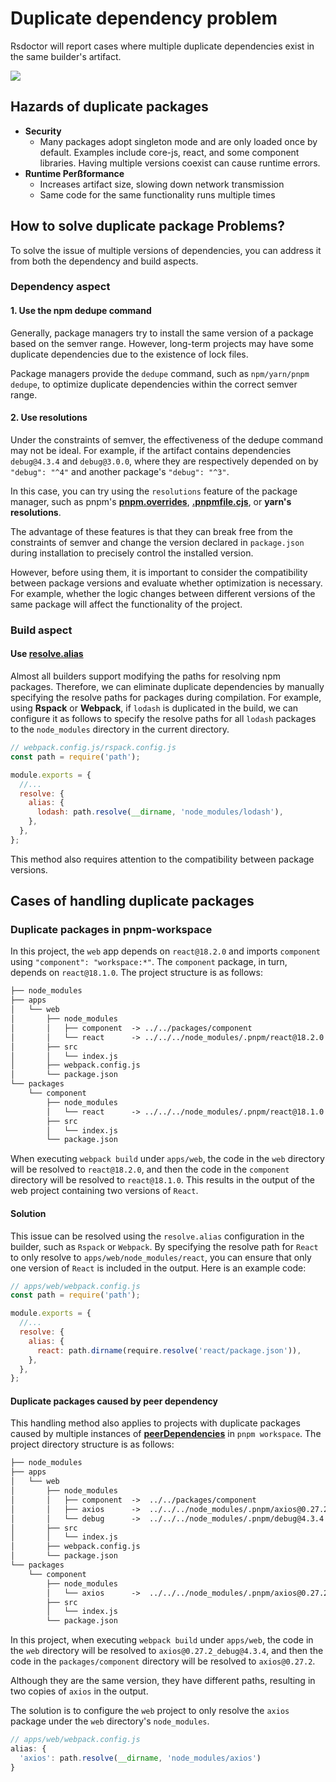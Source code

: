 # Duplicate dependency problem

Rsdoctor will report cases where multiple duplicate dependencies exist in the same builder's artifact.

<img src="https://lf3-static.bytednsdoc.com/obj/eden-cn/lognuvj/rsdoctor/docs/usage/bundle/bundle-alerts.png" />

## Hazards of duplicate packages

- **Security**
  - Many packages adopt singleton mode and are only loaded once by default. Examples include core-js, react, and some component libraries. Having multiple versions coexist can cause runtime errors.
- **Runtime Perßformance**
  - Increases artifact size, slowing down network transmission
  - Same code for the same functionality runs multiple times

## How to solve duplicate package Problems?

To solve the issue of multiple versions of dependencies, you can address it from both the dependency and build aspects.

### Dependency aspect

#### 1. Use the npm dedupe command

Generally, package managers try to install the same version of a package based on the semver range. However, long-term projects may have some duplicate dependencies due to the existence of lock files.

Package managers provide the `dedupe` command, such as `npm/yarn/pnpm dedupe`, to optimize duplicate dependencies within the correct semver range.

#### 2. Use resolutions

Under the constraints of semver, the effectiveness of the dedupe command may not be ideal. For example, if the artifact contains dependencies `debug@4.3.4` and `debug@3.0.0`, where they are respectively depended on by `"debug": "^4"` and another package's `"debug": "^3"`.

In this case, you can try using the `resolutions` feature of the package manager, such as pnpm's [**pnpm.overrides**](https://pnpm.io/package_json#pnpmoverrides), [**.pnpmfile.cjs**](https://pnpm.io/pnpmfile#hooksreadpackagepkg-context-pkg--promisepkg), or **yarn's resolutions**.

The advantage of these features is that they can break free from the constraints of semver and change the version declared in `package.json` during installation to precisely control the installed version.

However, before using them, it is important to consider the compatibility between package versions and evaluate whether optimization is necessary. For example, whether the logic changes between different versions of the same package will affect the functionality of the project.

### Build aspect

#### Use [resolve.alias](https://www.rspack.dev/config/resolve.html#resolvealias)

Almost all builders support modifying the paths for resolving npm packages. Therefore, we can eliminate duplicate dependencies by manually specifying the resolve paths for packages during compilation. For example, using **Rspack** or **Webpack**, if `lodash` is duplicated in the build, we can configure it as follows to specify the resolve paths for all `lodash` packages to the `node_modules` directory in the current directory.

```js
// webpack.config.js/rspack.config.js
const path = require('path');

module.exports = {
  //...
  resolve: {
    alias: {
      lodash: path.resolve(__dirname, 'node_modules/lodash'),
    },
  },
};
```

This method also requires attention to the compatibility between package versions.

## Cases of handling duplicate packages

### Duplicate packages in pnpm-workspace

In this project, the `web` app depends on `react@18.2.0` and imports `component` using `"component": "workspace:*"`. The `component` package, in turn, depends on `react@18.1.0`. The project structure is as follows:

```txt
├── node_modules
├── apps
│   └── web
│       ├── node_modules
│       │   ├── component  -> ../../packages/component
│       │   └── react      -> ../../../node_modules/.pnpm/react@18.2.0
│       ├── src
│       │   └── index.js
│       ├── webpack.config.js
│       └── package.json
└── packages
    └── component
        ├── node_modules
        │   └── react      -> ../../../node_modules/.pnpm/react@18.1.0
        ├── src
        │   └── index.js
        └── package.json
```

When executing `webpack build` under `apps/web`, the code in the `web` directory will be resolved to `react@18.2.0`, and then the code in the `component` directory will be resolved to `react@18.1.0`. This results in the output of the web project containing two versions of `React`.

#### Solution

This issue can be resolved using the `resolve.alias` configuration in the builder, such as `Rspack` or `Webpack`. By specifying the resolve path for `React` to only resolve to `apps/web/node_modules/react`, you can ensure that only one version of `React` is included in the output. Here is an example code:

```javascript
// apps/web/webpack.config.js
const path = require('path');

module.exports = {
  //...
  resolve: {
    alias: {
      react: path.dirname(require.resolve('react/package.json')),
    },
  },
};
```

#### Duplicate packages caused by peer dependency

This handling method also applies to projects with duplicate packages caused by multiple instances of **[peerDependencies](https://pnpm.io/how-peers-are-resolved)** in `pnpm workspace`. The project directory structure is as follows:

```txt
├── node_modules
├── apps
│   └── web
│       ├── node_modules
│       │   ├── component  ->  ../../packages/component
│       │   ├── axios      ->  ../../../node_modules/.pnpm/axios@0.27.2_debug@4.3.4
│       │   └── debug      ->  ../../../node_modules/.pnpm/debug@4.3.4
│       ├── src
│       │   └── index.js
│       ├── webpack.config.js
│       └── package.json
└── packages
    └── component
        ├── node_modules
        │   └── axios      ->  ../../../node_modules/.pnpm/axios@0.27.2
        ├── src
        │   └── index.js
        └── package.json
```

In this project, when executing `webpack build` under `apps/web`, the code in the `web` directory will be resolved to `axios@0.27.2_debug@4.3.4`, and then the code in the `packages/component` directory will be resolved to `axios@0.27.2`.

Although they are the same version, they have different paths, resulting in two copies of `axios` in the output.

The solution is to configure the `web` project to only resolve the `axios` package under the `web` directory's `node_modules`.

```javascript
// apps/web/webpack.config.js
alias: {
  'axios': path.resolve(__dirname, 'node_modules/axios')
}
```
